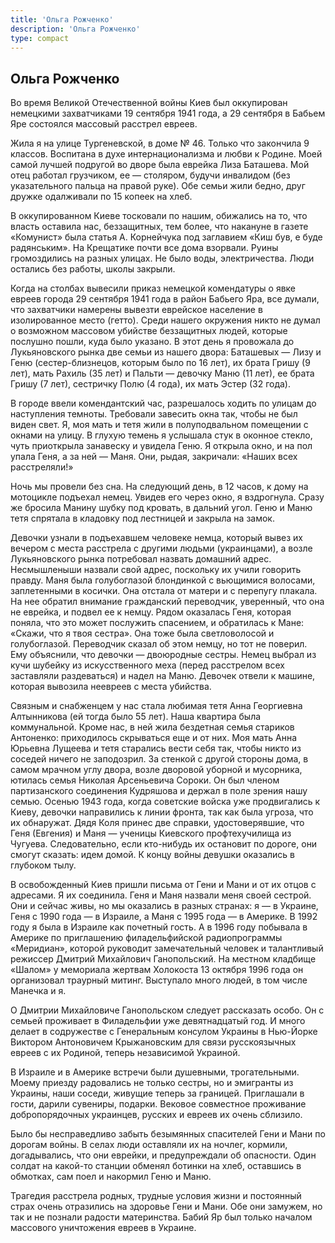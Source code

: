 ```yaml
---
title: 'Ольга Рожченко'
description: 'Ольга Рожченко'
type: compact
---
```


## Ольга Рожченко

Во время Великой Отечественной войны Киев был оккупирован немецкими захватчиками
19 сентября 1941 года, а 29 сентября в Бабьем Яре состоялся массовый расстрел
евреев.

Жила я на улице Тургеневской, в доме № 46. Только что закончила 9 классов.
Воспитана в духе интернационализма и любви к Родине. Моей самой лучшей подругой
во дворе была еврейка Лиза Баташева. Мой отец работал грузчиком, ее — столяром,
будучи инвалидом (без указательного пальца на правой руке). Обе семьи жили
бедно, друг дружке одалживали по 15 копеек на хлеб.

В оккупированном Киеве тосковали по нашим, обижались на то, что власть оставила
нас, беззащитных, тем более, что накануне в газете «Комунист» была статья А.
Корнейчука под заглавием «Киш був, е буде радянським». На Крещатике почти все
дома взорвали. Руины громоздились на разных улицах. Не было воды, электричества.
Люди остались без работы, школы закрыли.

Когда на столбах вывесили приказ немецкой комендатуры о явке евреев города 29
сентября 1941 года в район Бабьего Яра, все думали, что захватчики намерены
вывезти еврейское население в изолированное место (гетто). Среди нашего
окружения никто не думал о возможном массовом убийстве беззащитных людей,
которые послушно пошли, куда было указано. В этот день я провожала до
Лукьяновского рынка две семьи из нашего двора: Баташевых — Лизу и Геню
(сестер-близнецов, которым было по 16 лет), их брата Гришу (9 лет), мать Рахиль
(35 лет) и Пальти — девочку Маню (11 лет), ее брата Гришу (7 лет), сестричку
Полю (4 года), их мать Эстер (32 года).

В городе ввели комендантский час, разрешалось ходить по улицам до наступления
темноты. Требовали завесить окна так, чтобы не был виден свет. Я, моя мать и
тетя жили в полуподвальном помещении с окнами на улицу. В глухую темень я
услышала стук в оконное стекло, чуть приоткрыла занавеску и увидела Геню. Я
открыла окно, и на пол упала Геня, а за ней — Маня. Они, рыдая, закричали:
«Наших всех расстреляли!»

Ночь мы провели без сна. На следующий день, в 12 часов, к дому на мотоцикле
подъехал немец. Увидев его через окно, я вздрогнула. Сразу же бросила Манину
шубку под кровать, в дальний угол. Геню и Маню тетя спрятала в кладовку под
лестницей и закрыла на замок.

Девочки узнали в подъехавшем человеке немца, который вывез их вечером с места
расстрела с другими людьми (украинцами), а возле Лукьяновского рынка потребовал
назвать домашний адрес. Несмышленыши назвали свой адрес, поскольку их учили
говорить правду. Маня была голубоглазой блондинкой с вьющимися волосами,
заплетенными в косички. Она отстала от матери и с перепугу плакала. На нее
обратил внимание гражданский переводчик, уверенный, что она не еврейка, и подвел
ее к немцу. Рядом оказалась Геня, которая поняла, что это может послужить
спасением, и обратилась к Мане: «Скажи, что я твоя сестра». Она тоже была
светловолосой и голубоглазой. Переводчик сказал об этом немцу, но тот не
поверил. Ему объяснили, что девочки — двоюродные сестры. Немец выбрал из кучи
шубейку из искусственного меха (перед расстрелом всех заставляли раздеваться) и
надел на Маню. Девочек отвели к машине, которая вывозила неевреев с места
убийства.

Связным и снабженцем у нас стала любимая тетя Анна Георгиевна Алтынникова (ей
тогда было 55 лет). Наша квартира была коммунальной. Кроме нас, в ней жила
бездетная семья стариков Антоненко: приходилось скрываться еще и от них. Моя
мать Анна Юрьевна Лущеева и тетя старались вести себя так, чтобы никто из
соседей ничего не заподозрил. За стенкой с другой стороны дома, в самом мрачном
углу двора, возле дворовой уборной и мусорника, ютилась семья Николая
Арсеньевича Сороки. Он был членом партизанского соединения Кудряшова и держал в
поле зрения нашу семью. Осенью 1943 года, когда советские войска уже
продвигались к Киеву, девочки направились к линии фронта, так как была угроза,
что их обнаружат. Дядя Коля принес две справки, удостоверявшие, что Геня
(Евгения) и Маня — ученицы Киевского профтехучилища из Чугуева. Следовательно,
если кто-нибудь их остановит по дороге, они смогут сказать: идем домой. К концу
войны девушки оказались в глубоком тылу.

В освобожденный Киев пришли письма от Гени и Мани и от их отцов с адресами. Я их
соединила. Геня и Маня назвали меня своей сестрой. Они и сейчас живы, но мы
оказались в разных странах: я — в Украине, Геня с 1990 года — в Израиле, а Маня
с 1995 года — в Америке. В 1992 году я была в Израиле как почетный гость. А в
1996 году побывала в Америке по приглашению филадельфийской радиопрограммы
«Меридиан», которой руководит замечательный человек и талантливый режиссер
Дмитрий Михайлович Ганопольский. На местном кладбище «Шалом» у мемориала жертвам
Холокоста 13 октября 1996 года он организовал траурный митинг. Выступало много
людей, в том числе Манечка и я.

О Дмитрии Михайловиче Ганопольском следует рассказать особо. Он с семьей
проживает в Филадельфии уже девятнадцатый год. И много делает в содружестве с
Генеральным консулом Украины в Нью-Йорке Виктором Антоновичем Крыжановским для
связи русскоязычных евреев с их Родиной, теперь независимой Украиной.

В Израиле и в Америке встречи были душевными, трогательными. Моему приезду
радовались не только сестры, но и эмигранты из Украины, наши соседи, живущие
теперь за границей. Приглашали в гости, дарили сувениры, подарки. Вековое
совместное проживание добропорядочных украинцев, русских и евреев их очень
сблизило.

Было бы несправедливо забыть безымянных спасителей Гени и Мани по дорогам войны.
В селах люди оставляли их на ночлег, кормили, догадывались, что они еврейки, и
предупреждали об опасности. Один солдат на какой-то станции обменял ботинки на
хлеб, оставшись в обмотках, сам поел и накормил Геню и Маню.

Трагедия расстрела родных, трудные условия жизни и постоянный страх очень
отразились на здоровье Гени и Мани. Обе они замужем, но так и не познали радости
материнства. Бабий Яр был только началом массового уничтожения евреев в Украине.
